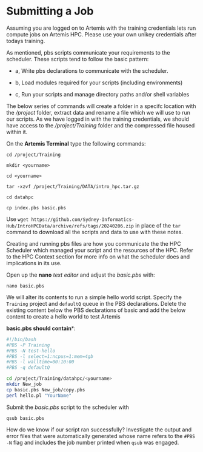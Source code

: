# Submitting a Job

Assuming you are logged on to Artemis with the training credentials lets run compute jobs on Artemis HPC. Please use your own unikey credentials after todays training.


As mentioned, pbs scripts communicate your requirements to the scheduler. These scripts tend to follow the basic pattern:

- a, Write pbs declarations to communicate with the scheduler.

- b, Load modules required for your scripts (including environments)

- c, Run your scripts and manage directory paths and/or shell variables

The below series of commands will create a folder in a specifc location with the */project* folder, extract data and rename a file which we will use to run our scripts. As we have logged in with the training credentials, we should have access to the */project/Training* folder and the compressed file housed within it.

On the **Artemis Terminal** type the following commands:

```cd /project/Training
```

```mkdir <yourname>
```

```cd <yourname>
```

```tar -xzvf /project/Training/DATA/intro_hpc.tar.gz
```

```cd datahpc
```

```cp index.pbs basic.pbs
```

::: {.callout-tip title="Not using these notes with the Training project?"}
Use `wget https://github.com/Sydney-Informatics-Hub/IntroHPCData/archive/refs/tags/20240206.zip` in place of the `tar` command to download all the scripts and data to use with these notes.
:::

Creating and running pbs files are how you communicate the the HPC Scheduler which managed your script and the resources of the HPC. Refer to the HPC Context section for more info on what the scheduler does and implications in its use.

Open up the **nano** *text editor* and adjust the *basic.pbs* with:

```nano basic.pbs
```

We will alter its contents to run a simple hello world script. Specify the `Training` project and `defaultQ` queue in the PBS declarations. Delete the existing content below the PBS declarations of basic and add the below content to create a hello world to test Artemis

**basic.pbs should contain***:

```bash
#!/bin/bash
#PBS -P Training
#PBS -N test-hello
#PBS -l select=1:ncpus=1:mem=4gb
#PBS -l walltime=00:10:00
#PBS -q defaultQ

cd /project/Training/datahpc/<yourname>
mkdir New_job
cp basic.pbs New_job/copy.pbs
perl hello.pl "YourName"
```

Submit the *basic.pbs* script to the scheduler with

```qsub basic.pbs
```

How do we know if our script ran successfully? Investigate the output and error files that were automatically generated whose name refers to the `#PBS -N` flag and includes the job number printed when `qsub` was engaged.
